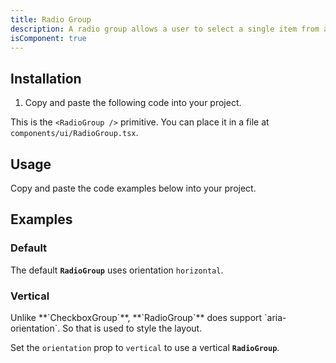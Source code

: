 ```yaml
---
title: Radio Group
description: A radio group allows a user to select a single item from a list of mutually exclusive options.
isComponent: true
---
```


## Installation

1. Copy and paste the following code into your project.

This is the `<RadioGroup />` primitive. You can place it in a file at `components/ui/RadioGroup.tsx`.

## Usage

Copy and paste the code examples below into your project.

<ComponentSource src="../../packages/ui/src/RadioGroup.tsx" />

## Examples

### Default

The default **`RadioGroup`** uses orientation `horizontal`.

<ComponentExample name="RadioGroup" story="default" />

### Vertical

<Callout type="warning">
  Unlike **`CheckboxGroup`**, **`RadioGroup`** does support `aria-orientation`.
  So that is used to style the layout.
</Callout>

Set the `orientation` prop to `vertical` to use a vertical **`RadioGroup`**.

<ComponentExample name="RadioGroup" story="vertical" />
